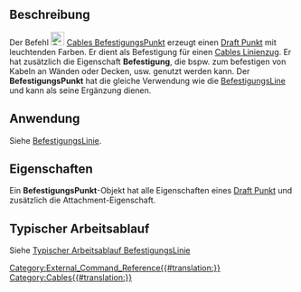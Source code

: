 <languages/>

{{Docnav/de
|[[Cables_Material/de|Material]]
|[[Cables_SupportLine/de|Befestigungslinie]]
|[[Cables_Workbench/de|Cables]]
|IconL=Cables_Material.svg
|IconR=Cables_SupportLine.svg
|IconC=Cables_workbench_icon.svg
}}

{{GuiCommand/de
|Name=Cables SupportPoint
|Name/de=Cables BefestigungsPunkt
|MenuLocation=Cable Support → Befestigungspunkt erstellen
|Workbenches=[[Cables_Workbench/de|Cables]]
|Shortcut=
|Version=1.0
|SeeAlso=[[Cables_Cable/de|Cables Leitung]], [[Cables_CableBox/de|Cables Installationsdose]], [[Cables_SupportLine/de|Cables BefestigungsLine]]
}}

<span id="Description"></span>
==Beschreibung==

Der Befehl [[Image:Cables_SupportPoint.svg|24px]] [[Cables_SupportPoint/de|Cables BefestigungsPunkt]] erzeugt einen [[Draft_Point/de|Draft Punkt]] mit leuchtenden Farben. Er dient als Befestigung für einen [[Cables_WireFlex/de|Cables Linienzug]]. Er hat zusätzlich die Eigenschaft '''Befestigung''', die bspw. zum befestigen von Kabeln an Wänden oder Decken, usw. genutzt werden kann. Der '''BefestigungsPunkt''' hat die gleiche Verwendung wie die  [[Cables_SupportLine/de|BefestigungsLine]] und kann als seine Ergänzung dienen.

<span id="Usage"></span>
==Anwendung==

Siehe [[Cables_SupportLine/de|BefestigungsLinie]].

<span id="Properties"></span>
==Eigenschaften==

Ein '''BefestigungsPunkt'''-Objekt hat alle Eigenschaften eines [[Draft_Point/de#Properties|Draft Punkt]] und zusätzlich die Attachment-Eigenschaft.

<span id="Typical_workflow"></span>
==Typischer Arbeitsablauf==

Siehe [[Cables_SupportLine/de#Typical workflow|Typischer Arbeitsablauf BefestigungsLinie]]


{{Docnav
|[[Cables_Material/de|Material]]
|[[Cables_SupportLine/de|Befestigungsline]]
|[[Cables_Workbench/de|Arbeitsbereich Cabels]]
|IconL=Cables_Material.svg
|IconR=Cables_SupportLine.svg
|IconC=Cables_workbench_icon.svg
}}

[[Category:External_Command_Reference{{#translation:}}]]
[[Category:Cables{{#translation:}}]]